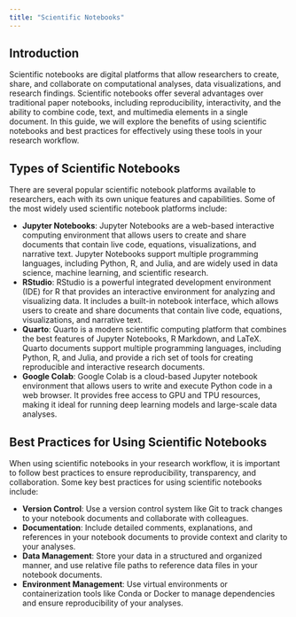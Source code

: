 ```yaml
---
title: "Scientific Notebooks"
---
```


## Introduction

Scientific notebooks are digital platforms that allow researchers to create, share, and collaborate on computational analyses, data visualizations, and research findings. Scientific notebooks offer several advantages over traditional paper notebooks, including reproducibility, interactivity, and the ability to combine code, text, and multimedia elements in a single document. In this guide, we will explore the benefits of using scientific notebooks and best practices for effectively using these tools in your research workflow.

## Types of Scientific Notebooks

There are several popular scientific notebook platforms available to researchers, each with its own unique features and capabilities. Some of the most widely used scientific notebook platforms include:

- **Jupyter Notebooks**: Jupyter Notebooks are a web-based interactive computing environment that allows users to create and share documents that contain live code, equations, visualizations, and narrative text. Jupyter Notebooks support multiple programming languages, including Python, R, and Julia, and are widely used in data science, machine learning, and scientific research.
- **RStudio**: RStudio is a powerful integrated development environment (IDE) for R that provides an interactive environment for analyzing and visualizing data. It includes a built-in notebook interface, which allows users to create and share documents that contain live code, equations, visualizations, and narrative text.
- **Quarto**: Quarto is a modern scientific computing platform that combines the best features of Jupyter Notebooks, R Markdown, and LaTeX. Quarto documents support multiple programming languages, including Python, R, and Julia, and provide a rich set of tools for creating reproducible and interactive research documents.
- **Google Colab**: Google Colab is a cloud-based Jupyter notebook environment that allows users to write and execute Python code in a web browser. It provides free access to GPU and TPU resources, making it ideal for running deep learning models and large-scale data analyses.

## Best Practices for Using Scientific Notebooks

When using scientific notebooks in your research workflow, it is important to follow best practices to ensure reproducibility, transparency, and collaboration. Some key best practices for using scientific notebooks include:

- **Version Control**: Use a version control system like Git to track changes to your notebook documents and collaborate with colleagues.
- **Documentation**: Include detailed comments, explanations, and references in your notebook documents to provide context and clarity to your analyses.
- **Data Management**: Store your data in a structured and organized manner, and use relative file paths to reference data files in your notebook documents.
- **Environment Management**: Use virtual environments or containerization tools like Conda or Docker to manage dependencies and ensure reproducibility of your analyses.